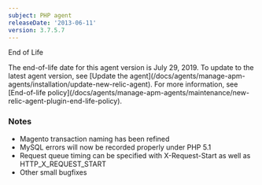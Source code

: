 ```yaml
---
subject: PHP agent
releaseDate: '2013-06-11'
version: 3.7.5.7
---
```


End of Life

<Callout variant="important">
  The end-of-life date for this agent version is July 29, 2019. To update to the latest agent version, see [Update the agent](/docs/agents/manage-apm-agents/installation/update-new-relic-agent). For more information, see [End-of-life policy](/docs/agents/manage-apm-agents/maintenance/new-relic-agent-plugin-end-life-policy).
</Callout>

### Notes

* Magento transaction naming has been refined
* MySQL errors will now be recorded properly under PHP 5.1
* Request queue timing can be specified with X-Request-Start as well as HTTP_X_REQUEST_START
* Other small bugfixes
